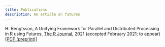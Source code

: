 ```yaml
---
title: Publications
description: An article on futures
---
```


H. Bengtsson, A Unifying Framework for Parallel and Distributed Processing in R using Futures, [The R Journal](https://journal.r-project.org/), 2021 (accepted February 2021; to appear) [[PDF (preprint)](https://arxiv.org/pdf/2008.00553.pdf)]


